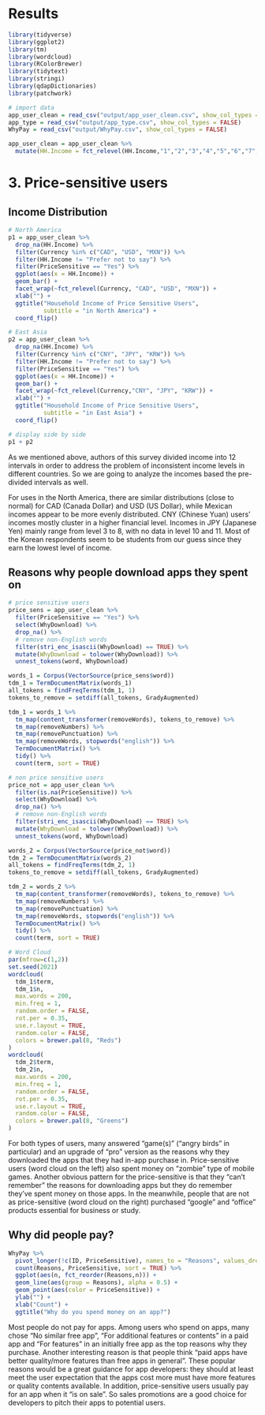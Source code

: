 # Results

```r
library(tidyverse)
library(ggplot2)
library(tm)
library(wordcloud)
library(RColorBrewer)
library(tidytext)
library(stringi)
library(qdapDictionaries)
library(patchwork)
```

```r
# import data
app_user_clean = read_csv("output/app_user_clean.csv", show_col_types = FALSE)
app_type = read_csv("output/app_type.csv", show_col_types = FALSE)
WhyPay = read_csv("output/WhyPay.csv", show_col_types = FALSE)

app_user_clean = app_user_clean %>% 
  mutate(HH.Income = fct_relevel(HH.Income,"1","2","3","4","5","6","7","8","9","10","11"))
```

# 3. Price-sensitive users

## Income Distribution

```r
# North America
p1 = app_user_clean %>%
  drop_na(HH.Income) %>%
  filter(Currency %in% c("CAD", "USD", "MXN")) %>%
  filter(HH.Income != "Prefer not to say") %>%
  filter(PriceSensitive == "Yes") %>%
  ggplot(aes(x = HH.Income)) +
  geom_bar() +
  facet_wrap(~fct_relevel(Currency, "CAD", "USD", "MXN")) +
  xlab("") +
  ggtitle("Household Income of Price Sensitive Users",
          subtitle = "in North America") +
  coord_flip()
```

```r
# East Asia
p2 = app_user_clean %>%
  drop_na(HH.Income) %>%
  filter(Currency %in% c("CNY", "JPY", "KRW")) %>%
  filter(HH.Income != "Prefer not to say") %>%
  filter(PriceSensitive == "Yes") %>%
  ggplot(aes(x = HH.Income)) +
  geom_bar() +
  facet_wrap(~fct_relevel(Currency,"CNY", "JPY", "KRW")) +
  xlab("") +
  ggtitle("Household Income of Price Sensitive Users",
          subtitle = "in East Asia") +
  coord_flip()
```

```r
# display side by side
p1 + p2
```

As we mentioned above, authors of this survey divided income into 12 intervals in order to address the problem of inconsistent income levels in different countries. So we are going to analyze the incomes based the pre-divided intervals as well.

For uses in the North America, there are similar distributions (close to normal) for CAD (Canada Dollar) and USD (US Dollar), while Mexican incomes appear to be more evenly distributed. CNY (Chinese Yuan) users' incomes mostly cluster in a higher financial level. Incomes in JPY (Japanese Yen) mainly range from level 3 to 8, with no data in level 10 and 11. Most of the Korean respondents seem to be students from our guess since they earn the lowest level of income. 

## Reasons why people download apps they spent on

```r
# price sensitive users
price_sens = app_user_clean %>%
  filter(PriceSensitive == "Yes") %>%
  select(WhyDownload) %>%
  drop_na() %>%
  # remove non-English words
  filter(stri_enc_isascii(WhyDownload) == TRUE) %>%
  mutate(WhyDownload = tolower(WhyDownload)) %>%
  unnest_tokens(word, WhyDownload)

words_1 = Corpus(VectorSource(price_sens$word))
tdm_1 = TermDocumentMatrix(words_1)
all_tokens = findFreqTerms(tdm_1, 1)
tokens_to_remove = setdiff(all_tokens, GradyAugmented)

tdm_1 = words_1 %>%
  tm_map(content_transformer(removeWords), tokens_to_remove) %>%
  tm_map(removeNumbers) %>%
  tm_map(removePunctuation) %>%
  tm_map(removeWords, stopwords("english")) %>%
  TermDocumentMatrix() %>%
  tidy() %>%
  count(term, sort = TRUE)
```

```r
# non price sensitive users
price_not = app_user_clean %>%
  filter(is.na(PriceSensitive)) %>%
  select(WhyDownload) %>%
  drop_na() %>%
  # remove non-English words
  filter(stri_enc_isascii(WhyDownload) == TRUE) %>%
  mutate(WhyDownload = tolower(WhyDownload)) %>%
  unnest_tokens(word, WhyDownload)

words_2 = Corpus(VectorSource(price_not$word))
tdm_2 = TermDocumentMatrix(words_2)
all_tokens = findFreqTerms(tdm_2, 1)
tokens_to_remove = setdiff(all_tokens, GradyAugmented)

tdm_2 = words_2 %>%
  tm_map(content_transformer(removeWords), tokens_to_remove) %>%
  tm_map(removeNumbers) %>%
  tm_map(removePunctuation) %>%
  tm_map(removeWords, stopwords("english")) %>%
  TermDocumentMatrix() %>%
  tidy() %>%
  count(term, sort = TRUE)
```

```r
# Word Cloud 
par(mfrow=c(1,2))
set.seed(2021)
wordcloud(
  tdm_1$term,
  tdm_1$n,
  max.words = 200,
  min.freq = 1,
  random.order = FALSE,
  rot.per = 0.35,
  use.r.layout = TRUE,
  random.color = FALSE,
  colors = brewer.pal(8, "Reds")
)
wordcloud(
  tdm_2$term,
  tdm_2$n,
  max.words = 200,
  min.freq = 1,
  random.order = FALSE,
  rot.per = 0.35,
  use.r.layout = TRUE,
  random.color = FALSE,
  colors = brewer.pal(8, "Greens")
)
```

For both types of users, many answered "game(s)" ("angry birds" in particular) and an upgrade of "pro" version as the reasons why they downloaded the apps that they had in-app purchase in. Price-sensitive users (word cloud on the left) also spent money on "zombie" type of mobile games. Another obvious pattern for the price-sensitive is that they "can't remember" the reasons for downloading apps but they do remember they've spent money on those apps. In the meanwhile, people that are not as price-sensitive (word cloud on the right) purchased "google" and "office" products essential for business or study.

## Why did people pay?

```r
WhyPay %>%
  pivot_longer(!c(ID, PriceSensitive), names_to = "Reasons", values_drop_na = TRUE) %>%
  count(Reasons, PriceSensitive, sort = TRUE) %>%
  ggplot(aes(n, fct_reorder(Reasons,n))) +
  geom_line(aes(group = Reasons), alpha = 0.5) +
  geom_point(aes(color = PriceSensitive)) +
  ylab("") +
  xlab("Count") +
  ggtitle("Why do you spend money on an app?")
```

Most people do not pay for apps. Among users who spend on apps, many chose "No similar free app", "For additional features or contents" in a paid app and "For features" in an initially free app as the top reasons why they purchase. Another interesting reason is that people think "paid apps have better quality/more features than free apps in general". These popular reasons would be a great guidance for app developers: they should at least meet the user expectation that the apps cost more must have more features or quality contents available. In addition, price-sensitive users usually pay for an app when it "is on sale". So sales promotions are a good choice for developers to pitch their apps to potential users.


